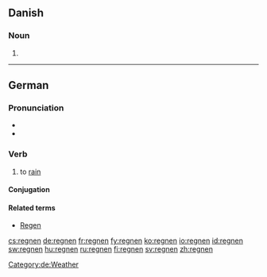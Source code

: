 ==Danish==

===Noun===
{{infl|da|noun form|g=c}}

# {{form of|singular definite|regn|lang=da}}

----

==German==

===Pronunciation===
*{{audio|De-at-regnen.ogg|audio (Austria)}}
* {{audio|De-regnen.ogg|Audio}}

===Verb===
{{de-verb}}

# to [[rain]]

====Conjugation====
{{de-conj-weak|regn|geregnet|h|e}}

====Related terms====
*[[Regen]] {{m}}

[[Category:de:Weather]]

[[cs:regnen]]
[[de:regnen]]
[[fr:regnen]]
[[fy:regnen]]
[[ko:regnen]]
[[io:regnen]]
[[id:regnen]]
[[sw:regnen]]
[[hu:regnen]]
[[ru:regnen]]
[[fi:regnen]]
[[sv:regnen]]
[[zh:regnen]]